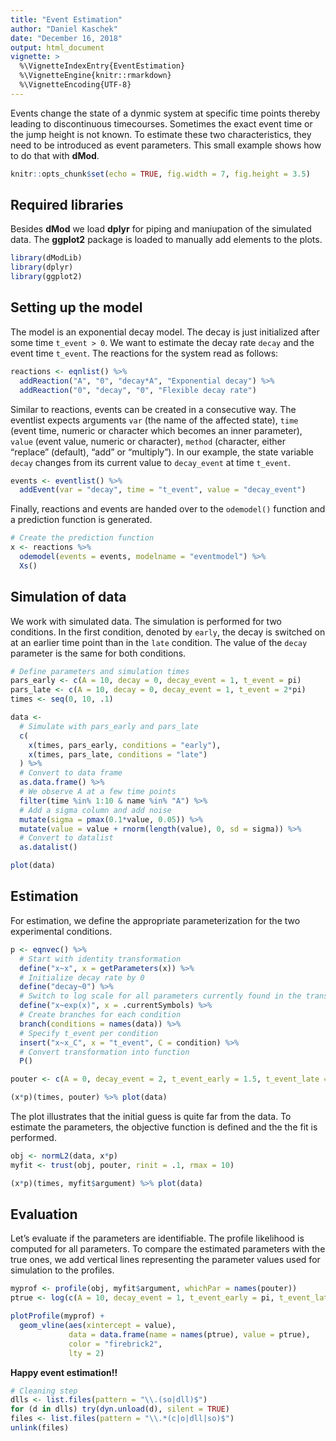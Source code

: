 ```yaml
---
title: "Event Estimation"
author: "Daniel Kaschek"
date: "December 16, 2018"
output: html_document
vignette: >
  %\VignetteIndexEntry{EventEstimation}
  %\VignetteEngine{knitr::rmarkdown}
  %\VignetteEncoding{UTF-8}
---
```


Events change the state of a dynmic system at specific time points thereby leading to discontinuous timecourses. Sometimes the exact event time or the jump height is not known. To estimate these two characteristics, they need to be introduced as event parameters. This small example shows how to do that with **dMod**.


```r
knitr::opts_chunk$set(echo = TRUE, fig.width = 7, fig.height = 3.5)

```

## Required libraries

Besides **dMod** we load **dplyr** for piping and maniupation of the simulated data. The **ggplot2** package is loaded to manually add elements to the plots.

```r
library(dModLib)
library(dplyr)
library(ggplot2)
```

## Setting up the model

The model is an exponential decay model. The decay is just initialized after some time `t_event > 0`. We want to estimate the decay rate `decay` and the event time `t_event`. The reactions for the system read as follows:


```r

reactions <- eqnlist() %>% 
  addReaction("A", "0", "decay*A", "Exponential decay") %>% 
  addReaction("0", "decay", "0", "Flexible decay rate")


```

Similar to reactions, events can be created in a consecutive way. The eventlist expects arguments `var` (the name of the affected state), `time` (event time, numeric or character which becomes an inner parameter), `value` (event value, numeric or character), `method` (character, either "replace" (default), "add" or "multiply"). In our example, the state variable `decay` changes from its current value to `decay_event` at time `t_event`.


```r
events <- eventlist() %>% 
  addEvent(var = "decay", time = "t_event", value = "decay_event")

```

Finally, reactions and events are handed over to the `odemodel()` function and a prediction function is generated.


```r

# Create the prediction function
x <- reactions %>% 
  odemodel(events = events, modelname = "eventmodel") %>% 
  Xs()

```


## Simulation of data

We work with simulated data. The simulation is performed for two conditions. In the first condition, denoted by `early`, the decay is switched on at an earlier time point than in the `late` condition. The value of the `decay` parameter is the same for both conditions.

```r

# Define parameters and simulation times
pars_early <- c(A = 10, decay = 0, decay_event = 1, t_event = pi)
pars_late <- c(A = 10, decay = 0, decay_event = 1, t_event = 2*pi)
times <- seq(0, 10, .1)

data <- 
  # Simulate with pars_early and pars_late
  c(
    x(times, pars_early, conditions = "early"),
    x(times, pars_late, conditions = "late")
  ) %>%
  # Convert to data frame
  as.data.frame() %>% 
  # We observe A at a few time points
  filter(time %in% 1:10 & name %in% "A") %>% 
  # Add a sigma column and add noise
  mutate(sigma = pmax(0.1*value, 0.05)) %>% 
  mutate(value = value + rnorm(length(value), 0, sd = sigma)) %>% 
  # Convert to datalist
  as.datalist()

plot(data)

```

## Estimation

For estimation, we define the appropriate parameterization for the two experimental conditions.

```r

p <- eqnvec() %>% 
  # Start with identity transformation
  define("x~x", x = getParameters(x)) %>% 
  # Initialize decay rate by 0
  define("decay~0") %>% 
  # Switch to log scale for all parameters currently found in the transformation
  define("x~exp(x)", x = .currentSymbols) %>% 
  # Create branches for each condition
  branch(conditions = names(data)) %>%
  # Specify t_event per condition
  insert("x~x_C", x = "t_event", C = condition) %>% 
  # Convert transformation into function
  P()

pouter <- c(A = 0, decay_event = 2, t_event_early = 1.5, t_event_late = 1)

(x*p)(times, pouter) %>% plot(data)


```

The plot illustrates that the initial guess is quite far from the data. To estimate the parameters, the objective function is defined and the the fit is performed.

```r

obj <- normL2(data, x*p)
myfit <- trust(obj, pouter, rinit = .1, rmax = 10)

(x*p)(times, myfit$argument) %>% plot(data)

```

## Evaluation

Let's evaluate if the parameters are identifiable. The profile likelihood is computed for all parameters. To compare the estimated parameters with the true ones, we add vertical lines representing the parameter values used for simulation to the profiles.

```r

myprof <- profile(obj, myfit$argument, whichPar = names(pouter))
ptrue <- log(c(A = 10, decay_event = 1, t_event_early = pi, t_event_late = 2*pi))

plotProfile(myprof) +
  geom_vline(aes(xintercept = value), 
             data = data.frame(name = names(ptrue), value = ptrue),
             color = "firebrick2",
             lty = 2)


```

**Happy event estimation!!**

```r

# Cleaning step
dlls <- list.files(pattern = "\\.(so|dll)$")
for (d in dlls) try(dyn.unload(d), silent = TRUE)
files <- list.files(pattern = "\\.*(c|o|dll|so)$")
unlink(files)

```